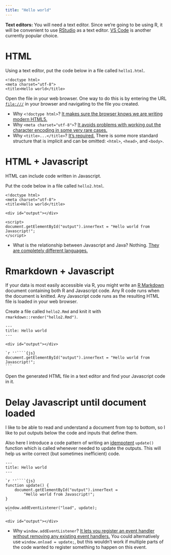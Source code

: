 ```yaml
---
title: "Hello world"
---
```


**Text editors:** You will need a text editor. Since we're going to be using R, it will be convenient to use [RStudio](https://posit.co/download/rstudio-desktop/) as a text editor. [VS Code](https://code.visualstudio.com/) is another currently popular choice. 


# HTML

Using a text editor, put the code below in a file called `hello1.html`. 

```
<!doctype html>
<meta charset="utf-8">
<title>Hello world</title>
```

Open the file in your web browser. One way to do this is by entering the URL [`file:///`](file:///) in your browser and navigating to the file you created.

* Why `<!doctype html>`? [It makes sure the browser knows we are writing modern HTML5.](https://developer.mozilla.org/en-US/docs/Glossary/Doctype)
* Why `<meta charset="utf-8">`? [It avoids problems with working out the character encoding in some very rare cases.](https://stackoverflow.com/questions/14669352/is-the-charset-attribute-required-with-html5) 
* Why `<title>...</title>`? [It's required.](https://codersblock.com/blog/the-smallest-valid-html5-page/) There is some more standard structure that is implicit and can be omitted: `<html>`, `<head>`, and `<body>`.

# HTML + Javascript

HTML can include code written in Javascript.

Put the code below in a file called `hello2.html`.

```
<!doctype html>
<meta charset="utf-8">
<title>Hello world</title>

<div id="output"></div>

<script>
document.getElementById("output").innerText = "Hello world from Javascript!";
</script>
```

* What is the relationship between Javascript and Java? Nothing. [They are completely different languages.](https://stackoverflow.com/questions/2018731/why-is-javascript-called-javascript-since-it-has-nothing-to-do-with-java)


# Rmarkdown + Javascript

If your data is most easily accessible via R, you might write an [R Markdown](https://rmarkdown.rstudio.com/) document containing both R and Javascript code. Any R code runs when the document is knitted. Any Javascript code runs as the resulting HTML file is loaded in your web browser.

Create a file called `hello2.Rmd` and knit it with `rmarkdown::render("hello2.Rmd")`.

````
--- 
title: Hello world
---

<div id="output"></div>

`r ''````{js}
document.getElementById("output").innerText = "Hello world from Javascript!";
```
````

Open the generated HTML file in a text editor and find your Javascript code in it.


# Delay Javascript until document loaded

I like to be able to read and understand a document from top to bottom, so I like to put outputs below the code and inputs that define them.

Also here I introduce a code pattern of writing an [idempotent][1] `update()` function which is called whenever needed to update the outputs. This will help us write correct (but sometimes inefficient) code.

[1]:  https://stackoverflow.com/questions/1077412/what-is-an-idempotent-operation

````
--- 
title: Hello world
---

`r ''````{js}
function update() {
    document.getElementById("output").innerText = 
        "Hello world from Javascript!";
}

window.addEventListener("load", update);
```

<div id="output"></div>
````

* Why `window.addEventListener`? [It lets you register an event handler without removing any existing event handlers.](https://developer.mozilla.org/en-US/docs/Web/API/EventTarget/addEventListener) You could alternatively use `window.onload = update;`, but this wouldn't work if multiple parts of the code wanted to register something to happen on this event.
